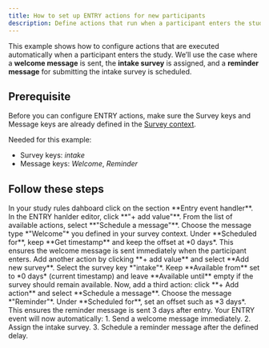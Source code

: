 ```yaml
---
title: How to set up ENTRY actions for new participants
description: Define actions that run when a participant enters the study.
---
```


This example shows how to configure actions that are executed automatically when a participant enters the study. 
We’ll use the case where a **welcome message** is sent, the **intake survey** is assigned, and a **reminder message** for submitting the intake survey is scheduled.

## Prerequisite
Before you can configure ENTRY actions, make sure the Survey keys and Message keys are already defined in the [Survey context](/docs/study-rules-editor/basics/editor-overview/context-editor).

Needed for this example:
- Survey keys: *intake*
- Message keys: *Welcome*, *Reminder*

## Follow these steps
<Steps> 
<Step> 
In your study rules dahboard click on the section **Entry event handler**. 
</Step> <Step> 
In the ENTRY hanlder editor, click **"+ add value"**. From the list of available actions, select **"Schedule a message"**. 
</Step> <Step> 
Choose the message type *"Welcome"* you defined in your survey context. 
</Step> <Step>
 Under **Scheduled for**, keep **Get timestamp** and keep the offset at *0 days*. This ensures the welcome message is sent immediately when the participant enters. 
</Step> <Step> 
 Add another action by clicking **+ add value** and select **Add new survey**. 
</Step> <Step>
  Select the survey key *"intake"*. Keep **Available from** set to *0 days* (current timestamp) and leave **Available until** empty if the survey should remain available. 
</Step> <Step> 
  Now, add a third action: click **+ Add action** and select **Schedule a message**. 
</Step> <Step> 
  Choose the message *"Reminder"*. 
</Step> <Step> 
  Under **Scheduled for**, set an offset such as *3 days*. This ensures the reminder message is sent 3 days after entry. 
</Step> <Step> 
  Your ENTRY event will now automatically: 1. Send a welcome message immediately. 2. Assign the intake survey. 3. Schedule a reminder message after the defined delay. 
</Step> </Steps>